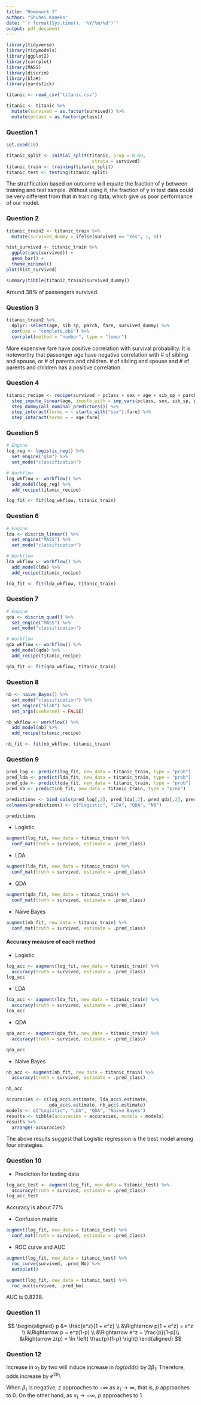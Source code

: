 ```yaml
---
title: "Homework 3"
author: "Shuhei Kaneko"
date: "`r format(Sys.time(), '%Y/%m/%d')`"
output: pdf_document
---
```


```r
library(tidyverse) 
library(tidymodels)
library(ggplot2)
library(corrplot)
library(MASS)
library(discrim)
library(klaR)
library(yardstick)
```

```r
titanic <- read_csv("titanic.csv")

titanic <- titanic %>% 
  mutate(survived = as.factor(survived)) %>% 
  mutate(pclass = as.factor(pclass)) 
```

### Question 1

```r
set.seed(10)

titanic_split <- initial_split(titanic, prop = 0.80,
                                strata = survived)
titanic_train <- training(titanic_split)
titanic_test <- testing(titanic_split)
```

The stratification based on outcome will equate the fraction of y between training and test sample. Without using it, the fraction of y in test data could be very different from that in training data, which give us poor performance of our model.

### Question 2

```r
titanic_train2 <- titanic_train %>% 
  mutate(survived_dummy = ifelse(survived == "Yes", 1, 0))

hist_survived <- titanic_train %>%  
  ggplot(aes(survived)) +
  geom_bar() +
  theme_minimal()
plot(hist_survived)

summary(tibble(titanic_train2$survived_dummy))
```

Around 38% of passengers survived.

### Question 3

```r
titanic_train2 %>% 
  dplyr::select(age, sib_sp, parch, fare, survived_dummy) %>% 
  cor(use = "complete.obs") %>% 
  corrplot(method = "number", type = "lower")
```

More expensive fare have positive correlation with survival probability. It is noteworthy that passenger age have negative correlation with \# of sibling and spouse, or \# of parents and children. \# of sibling and spouse and \# of parents and children has a positive correlation.

### Question 4

```r
titanic_recipe <- recipe(survived ~ pclass + sex + age + sib_sp + parch + fare, data = titanic_train) %>%
  step_impute_linear(age, impute_with = imp_vars(pclass, sex, sib_sp, parch, fare)) %>%
  step_dummy(all_nominal_predictors()) %>%
  step_interact(terms = ~ starts_with("sex"):fare) %>%
  step_interact(terms = ~ age:fare)
```

### Question 5

```r
# Engine
log_reg <- logistic_reg() %>% 
  set_engine("glm") %>% 
  set_mode("classification")

# Workflow
log_wkflow <- workflow() %>% 
  add_model(log_reg) %>% 
  add_recipe(titanic_recipe)

log_fit <- fit(log_wkflow, titanic_train)
```

### Question 6

```r
# Engine
lda <- discrim_linear() %>% 
  set_engine("MASS") %>% 
  set_mode("classification")

# Workflow
lda_wkflow <- workflow() %>%
  add_model(lda) %>% 
  add_recipe(titanic_recipe)

lda_fit <- fit(lda_wkflow, titanic_train)
```

### Question 7

```r
# Engine
qda <- discrim_quad() %>% 
  set_engine("MASS") %>% 
  set_mode("classification")

# Workflow
qda_wkflow <- workflow() %>%
  add_model(qda) %>% 
  add_recipe(titanic_recipe)

qda_fit <- fit(qda_wkflow, titanic_train)
```

### Question 8

```r
nb <- naive_Bayes() %>% 
  set_mode("classification") %>% 
  set_engine("klaR") %>% 
  set_args(usekernel = FALSE) 

nb_wkflow <- workflow() %>% 
  add_model(nb) %>% 
  add_recipe(titanic_recipe)

nb_fit <- fit(nb_wkflow, titanic_train)
```

### Question 9

```r
pred_log <- predict(log_fit, new_data = titanic_train, type = "prob")
pred_lda <- predict(lda_fit, new_data = titanic_train, type = "prob")
pred_qda <- predict(qda_fit, new_data = titanic_train, type = "prob")
pred_nb <- predict(nb_fit, new_data = titanic_train, type = "prob")
```

```r
predictions <- bind_cols(pred_log[,2], pred_lda[,2], pred_qda[,2], pred_nb[,2])
colnames(predictions) <- c("Logistic", "LDA", "QDA", "NB")

predictions
```

-   Logistic

```r
augment(log_fit, new_data = titanic_train) %>%
  conf_mat(truth = survived, estimate = .pred_class)
```

-   LDA

```r
augment(lda_fit, new_data = titanic_train) %>%
  conf_mat(truth = survived, estimate = .pred_class)
```

-   QDA

```r
augment(qda_fit, new_data = titanic_train) %>%
  conf_mat(truth = survived, estimate = .pred_class)
```

-   Naive Bayes

```r
augment(nb_fit, new_data = titanic_train) %>%
  conf_mat(truth = survived, estimate = .pred_class)
```

#### Accuracy meausre of each method

-   Logistic

```r
log_acc <- augment(log_fit, new_data = titanic_train) %>%
  accuracy(truth = survived, estimate = .pred_class)
log_acc
```

-   LDA

```r
lda_acc <- augment(lda_fit, new_data = titanic_train) %>%
  accuracy(truth = survived, estimate = .pred_class)
lda_acc
```

-   QDA

```r
qda_acc <- augment(qda_fit, new_data = titanic_train) %>%
  accuracy(truth = survived, estimate = .pred_class)

qda_acc
```

-   Naive Bayes

```r
nb_acc <- augment(nb_fit, new_data = titanic_train) %>%
  accuracy(truth = survived, estimate = .pred_class)

nb_acc
```

```r
accuracies <- c(log_acc$.estimate, lda_acc$.estimate, 
                qda_acc$.estimate, nb_acc$.estimate)
models <- c("Logistic", "LDA", "QDA", "Naive Bayes")
results <- tibble(accuracies = accuracies, models = models)
results %>% 
  arrange(-accuracies)
```

The above results suggest that Logistic regression is the best model among four strategies.

### Question 10

-   Prediction for testing data

```r
log_acc_test <- augment(log_fit, new_data = titanic_test) %>%
  accuracy(truth = survived, estimate = .pred_class)
log_acc_test
```

Accuracy is about 77%

-   Confusion matrix

```r
augment(log_fit, new_data = titanic_test) %>%
  conf_mat(truth = survived, estimate = .pred_class)
```

-   ROC curve and AUC

```r
augment(log_fit, new_data = titanic_test) %>%
  roc_curve(survived, .pred_No) %>%
  autoplot()
```

```r
augment(log_fit, new_data = titanic_test) %>%
  roc_auc(survived, .pred_No) 
```

AUC is 0.8238.

### Question 11

$$
\begin{aligned}
  p &= \frac{e^z}{1 + e^z} \\
  &\Rightarrow p(1 + e^z) = e^z \\
  &\Rightarrow p = e^z(1-p) \\
  &\Rightarrow e^z = \frac{p}{1-p}\\
  &\Rightarrow z(p) = \ln \left( \frac{p}{1-p} \right)
\end{aligned}
$$

### Question 12

Increase in $x_1$ by two will induce increase in $log(odds)$ by $2\beta_1$. Therefore, odds increase by $e^{2\beta_1}$.

When $\beta_1$ is negative, $z$ approaches to $-\infty$ as $x_1 \rightarrow \infty$, that is, $p$ approaches to 0. On the other hand, as $x_1 \rightarrow - \infty$, $p$ approaches to 1.

